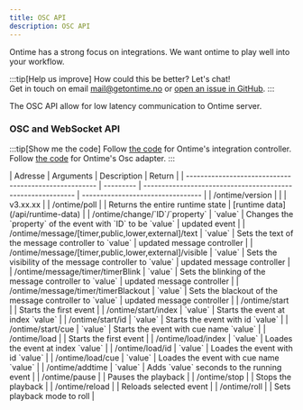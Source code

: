 ```yaml
---
title: OSC API
description: OSC API
---
```


Ontime has a strong focus on integrations. We want ontime to play well into your workflow.

:::tip[Help us improve]
How could this be better? Let's chat!\
Get in touch on email [mail@getontime.no](mailto:mail@getontime.no) or [open an issue in GitHub](https://github.com/cpvalente/ontime/issues).
:::

The OSC API allow for low latency communication to Ontime server.

### OSC and WebSocket API

:::tip[Show me the code]
Follow [the code](https://github.com/cpvalente/ontime/blob/master/apps/server/src/controllers/integrationController.ts) for Ontime's integration controller.
Follow [the code](https://github.com/cpvalente/ontime/blob/master/apps/server/src/adapter/OscAdapter.ts) for Ontime's Osc adapter.
:::


<Tabs>
<TabItem label="OSC">
| Adresse                                               | Arguments | Description                                                 | Return                            |
| ----------------------------------------------------- | --------- | ----------------------------------------------------------- | --------------------------------- |
| /ontime/version                                       |           |                                                             | v3.xx.xx                          |
| /ontime/poll                                          |           | Returns the entire runtime state                            | [runtime data](/api/runtime-data) |
| /ontime/change/`ID`/`property`                        | `value`   | Changes the `property` of the event with `ID` to be `value` | updated event                     |
| /ontime/message/[timer,public,lower,external]/text    | `value`   | Sets the text of the message controller to `value`          | updated message controller        |
| /ontime/message/[timer,public,lower,external]/visible | `value`   | Sets the visibility of the message controller to `value`    | updated message controller        |
| /ontime/message/timer/timerBlink                      | `value`   | Sets the blinking of the message controller to `value`      | updated message controller        |
| /ontime/message/timer/timerBlackout                   | `value`   | Sets the blackout of the message controller to `value`      | updated message controller        |
| /ontime/start                                         |           | Starts the first event                                      |
| /ontime/start/index                                   | `value`   | Starts the event at index `value`                           |
| /ontime/start/id                                      | `value`   | Starts the event with id `value`                            |
| /ontime/start/cue                                     | `value`   | Starts the event with cue name `value`                      |
| /ontime/load                                          |           | Starts the first event                                      |
| /ontime/load/index                                    | `value`   | Loades the event at index `value`                           |
| /ontime/load/id                                       | `value`   | Loades the event with id `value`                            |
| /ontime/load/cue                                      | `value`   | Loades the event with cue name `value`                     |
| /ontime/addtime                                       | `value`   | Adds `value` seconds to the running event                   |
| /ontime/pause                                         |           | Pauses the playback                                         |
| /ontime/stop                                          |           | Stops the playback                                          |
| /ontime/reload                                        |           | Reloads selected event                                      |
| /ontime/roll                                          |           | Sets playback mode to roll                                  |
</TabItem>
</Tabs>